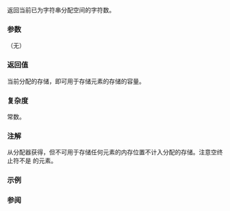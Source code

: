{{cpp/string/basic_string/title|capacity}}
{{cpp/string/basic_string/navbar}}
{{ddcla|noexcept=c++11|constexpr=c++20|
size_type capacity() const;
}}

返回当前已为字符串分配空间的字符数。

===参数===
（无）

===返回值===
当前分配的存储，即可用于存储元素的存储的容量。

===复杂度===
常数。

===注解===
从分配器获得，但不可用于存储任何元素的内存位置不计入分配的存储。注意空终止符不是 {{tt|basic_string}} 的元素。

===示例===
{{example
|code=
#include &lt;iomanip&gt;
#include &lt;iostream&gt;
#include &lt;string&gt;

void show_capacity(std::string const&amp; s)
{
    std::cout &lt;&lt; std::quoted(s) &lt;&lt; " 的容量为 " &lt;&lt; s.capacity() &lt;&lt; "。\n";
}

int main()
{
    std::string s{"Exemplar"};
    show_capacity(s);

    s += " is an example string.";
    show_capacity(s);

    s.clear();
    show_capacity(s);

    std::cout &lt;&lt; "\n演示容量增长策略。"
                 "\n大小:  容量:  比率:\n" &lt;&lt; std::left;

    std::string g;
    auto old_cap{g.capacity()};

    for (int mark{}; mark != 5; ++mark)
    {
        while (old_cap == g.capacity())
            g.push_back('.');

        std::cout &lt;&lt; std::setw( 7) &lt;&lt; g.size()
                  &lt;&lt; std::setw( 7) &lt;&lt; g.capacity()
                  &lt;&lt; std::setw(10) &lt;&lt; g.capacity() / static_cast&lt;float&gt;(old_cap) &lt;&lt; '\n';

        old_cap = g.capacity();
    }
}
|p=true
|output=
"Exemplar" 的容量为 15。
"Exemplar is an example string." 的容量为 30。
"" 的容量为 30。

演示容量增长策略。
大小:  容量:  比率:
16     30     2
31     60     2
61     120    2
121    240    2
241    480    2
}}

===参阅===
{{dsc begin}}
{{dsc inc|cpp/string/basic_string/dsc size}}
{{dsc inc|cpp/string/basic_string/dsc reserve}}
{{dsc end}}

{{langlinks|de|en|es|fr|it|ja|pl|pt|ru}}